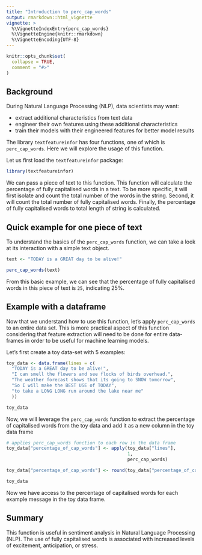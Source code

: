 ```yaml
---
title: "Introduction to perc_cap_words"
output: rmarkdown::html_vignette
vignette: >
  %\VignetteIndexEntry{perc_cap_words}
  %\VignetteEngine{knitr::rmarkdown}
  %\VignetteEncoding{UTF-8}
---
```


```r
knitr::opts_chunk$set(
  collapse = TRUE,
  comment = "#>"
)
```

## Background  


During Natural Language Processing (NLP), data scientists may want:

- extract additional characteristics from text data 
- engineer their own features using these additional characteristics 
- train their models with their engineered features for better model results

The library `textfeatureinfor` has four functions, one of which is `perc_cap_words`. Here we will explore the usage of this function.

Let us first load the `textfeatureinfor` package:
```r
library(textfeatureinfor)
```

We can pass a piece of text to this function. This function will calculate the percentage of fully capitalised words in a text. To be more specific, it will first isolate and count the total number of the words in the string. Second, it will count the total number of fully capitalised words. Finally, the percentage of fully capitalised words to total length of string is calculated.  

## Quick example for one piece of text  


To understand the basics of the `perc_cap_words` function, we can take a look at its interaction with a simple text object. 

```r
text <- "TODAY is a GREAT day to be alive!"

perc_cap_words(text)
```

From this basic example, we can see that the percentage of fully capitalised words in this piece of text is `25`, indicating 25%.

## Example with a dataframe  


Now that we understand how to use this function, let's apply `perc_cap_words` to an entire data set. This is more practical aspect of this function considering that feature extraction will need to be done for entire data-frames in order to be useful for machine learning models.

Let's first create a toy data-set with 5 examples:

```r
toy_data <- data.frame(lines = c(
  "TODAY is a GREAT day to be alive!",
  "I can smell the flowers and see flocks of birds overhead.",
  "The weather forecast shows that its going to SNOW tomorrow",
  "So I will make the BEST USE of TODAY",
  "to take a LONG LONG run around the lake near me"
  ))

toy_data
```

Now, we will leverage the `perc_cap_words` function to extract the percentage of capitalised words from the toy data and add it as a new column in the toy data frame

```r
# applies perc_cap_words function to each row in the data frame
toy_data["percentage_of_cap_words"] <- apply(toy_data["lines"], 
                                             1,
                                             perc_cap_words) 

toy_data["percentage_of_cap_words"] <- round(toy_data["percentage_of_cap_words"], 2)

toy_data
```

Now we have access to the percentage of capitalised words for each example message in the toy data frame.

## Summary  


This function is useful in sentiment analysis in Natural Language Processing (NLP). The use of fully capitalised words is associated with increased levels of excitement, anticipation, or stress.
